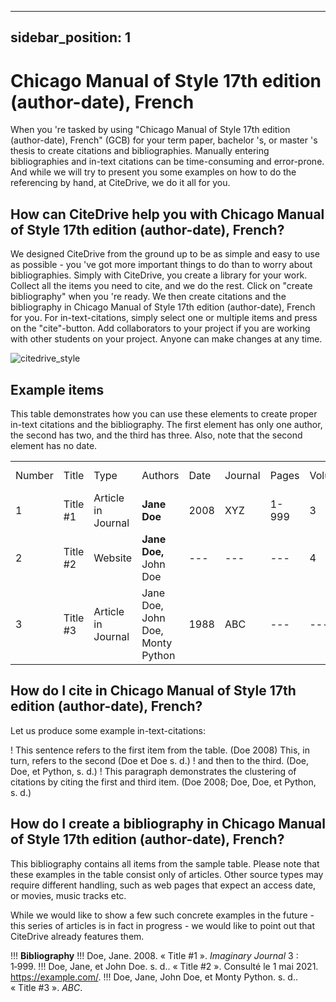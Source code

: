 
---
sidebar_position: 1
---

# Chicago Manual of Style 17th edition (author-date), French

When you 're tasked by using "Chicago Manual of Style 17th edition (author-date), French" (GCB) for your term paper, bachelor 's, or master 's thesis to create citations and bibliographies.
Manually entering bibliographies and in-text citations can be time-consuming and error-prone. And while we will try to present you some examples on how to do the referencing by hand, at CiteDrive, we do it all for you.

<!---
## About  Chicago Manual of Style 17th edition (author-date), French

* Title: Chicago Manual of Style 17th edition (author-date), French
* Short Title (Id): GCB)
* Authors: Chicago Manual of Style 17th edition (author-date), French
* Download: Chicago Manual of Style 17th edition (author-date), French
 --->

## How can CiteDrive help you with Chicago Manual of Style 17th edition (author-date), French?

We designed CiteDrive from the ground up to be as simple and easy to use as possible - you 've got more important things to do than to worry about bibliographies. Simply with CiteDrive, you create a library for your work. Collect all the items you need to cite, and we do the rest. Click on "create bibliography" when you 're ready. We then create citations and the bibliography in Chicago Manual of Style 17th edition (author-date), French for you. For in-text-citations, simply select one or multiple items and press on the "cite"-button. Add collaborators to your project if you are working with other students on your project. Anyone can make changes at any time.


![citedrive_style](images/chicago-manual-of-style-17th-edition-authordate-french.svg "Choose Chicago Manual of Style 17th edition (author-date), French in the CiteDrive App")


## Example items

This table demonstrates how you can use these elements to create proper in-text citations and the bibliography. The first element has only one author, the second has two, and the third has three. Also, note that the second element has no date.


<table>
  <tr>
   <td>Number
   </td>
   <td>Title
   </td>
   <td>Type
   </td>
   <td>Authors
   </td>
   <td>Date
   </td>
   <td>Journal
   </td>
   <td>Pages
   </td>
   <td>Volume
   </td>
   <td>Issue
   </td>
   <td>Access Date
   </td>
  </tr>
  <tr>
   <td>1
   </td>
   <td>Title #1
   </td>
   <td>Article in Journal
   </td>
   <td><strong>Jane Doe</strong>
   </td>
   <td>2008
   </td>
   <td>XYZ
   </td>
   <td>1-999
   </td>
   <td>3
   </td>
   <td>2
   </td>
   <td>--
   </td>
  </tr>
  <tr>
   <td>
2
   </td>
   <td>Title #2
   </td>
   <td>Website
   </td>
   <td><strong>Jane Doe, </strong>John Doe
   </td>
   <td>---
   </td>
   <td>---
   </td>
   <td>---
   </td>
   <td>4
   </td>
   <td>---
   </td>
   <td>2020-05-01
   </td>
  </tr>
  <tr>
   <td>3
   </td>
   <td>Title #3
   </td>
   <td>Article in Journal
   </td>
   <td>Jane Doe, John Doe, Monty Python
   </td>
   <td>1988
   </td>
   <td>ABC
   </td>
   <td>---
   </td>
   <td>---
   </td>
   <td>16
   </td>
   <td>---
   </td>
  </tr>
</table>



## How do I cite in  Chicago Manual of Style 17th edition (author-date), French?

Let us produce some example in-text-citations:

! This sentence refers to the first item from the table. (Doe 2008) This, in turn, refers to the second (Doe et Doe s. d.)
! and then to the third.  (Doe, Doe, et Python, s. d.)
! This paragraph demonstrates the clustering of citations by citing the first and third item. (Doe 2008; Doe, Doe, et Python, s. d.)



## How do I create a bibliography in Chicago Manual of Style 17th edition (author-date), French?

This bibliography contains all items from the sample table. Please note that these examples in the table consist only of articles. Other source types may require different handling, such as web pages that expect an access date, or movies, music tracks etc.

While we would like to show a few such concrete examples in the future - this series of articles is in fact in progress - we would like to point out that CiteDrive already features them.


!!! **Bibliography**
!!! Doe, Jane. 2008. « Title #1 ». <i>Imaginary Journal</i> 3 : 1‑999.
!!! Doe, Jane, et John  Doe. s. d.. « Title #2 ». Consulté le 1 mai 2021. https://example.com/.
!!! Doe, Jane, John Doe, et Monty Python. s. d.. « Title #3 ». <i>ABC</i>.


```
        